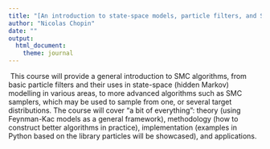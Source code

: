 ```yaml
---
title: "[An introduction to state-space models, particle filters, and Sequential Monte Carlo samplers](abstracts/chopin.html)"
author: "Nicolas Chopin"
date: ""
output: 
  html_document:
    theme: journal
---
```


 This course will provide a general introduction to SMC algorithms, from basic particle filters and their uses in state-space (hidden Markov) modelling in various areas, to more advanced algorithms such as SMC samplers, which may be used to sample from one, or several target distributions. The course will cover "a bit of everything": theory (using Feynman-Kac models as a general framework), methodology (how to construct better algorithms in practice), implementation (examples in Python based on the library particles will be showcased), and applications.
